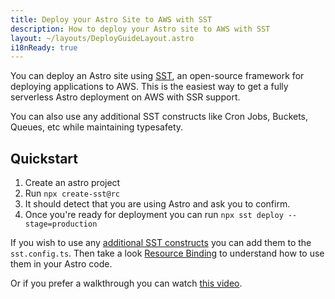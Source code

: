 ```yaml
---
title: Deploy your Astro Site to AWS with SST
description: How to deploy your Astro site to AWS with SST
layout: ~/layouts/DeployGuideLayout.astro
i18nReady: true
---
```


You can deploy an Astro site using [SST](https://sst.dev), an open-source framework for deploying applications to AWS. This is the easiest way to get a fully serverless Astro deployment on AWS with SSR support.

You can also use any additional SST constructs like Cron Jobs, Buckets, Queues, etc while maintaining typesafety.

## Quickstart

1. Create an astro project
1. Run `npx create-sst@rc`
1. It should detect that you are using Astro and ask you to confirm.
1. Once you're ready for deployment you can run `npx sst deploy --stage=production`

If you wish to use any [additional SST constructs](https://docs.sst.dev/) you can add them to the `sst.config.ts`. Then take a look [Resource Binding](https://docs.sst.dev/resource-binding) to understand how to use them in your Astro code.

Or if you prefer a walkthrough you can watch [this video](https://www.youtube.com/watch?v=AFP3ZHxO7Gg).
